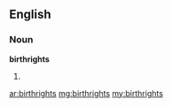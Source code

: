 ==English==

===Noun===
'''birthrights'''

# {{plural of|birthright}}

[[ar:birthrights]]
[[mg:birthrights]]
[[my:birthrights]]